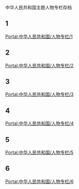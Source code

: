 中华人民共和国主题人物专栏存档

== 1 ==
[[Portal:中华人民共和国/人物专栏/1|Portal:中华人民共和国/人物专栏/1]]
{{Portal:中华人民共和国/人物专栏/1}}

== 2 ==
[[Portal:中华人民共和国/人物专栏/2|Portal:中华人民共和国/人物专栏/2]]
{{Portal:中华人民共和国/人物专栏/2}}

== 3 ==
[[Portal:中华人民共和国/人物专栏/3|Portal:中华人民共和国/人物专栏/3]]
{{Portal:中华人民共和国/人物专栏/3}}

== 4 ==
[[Portal:中华人民共和国/人物专栏/4|Portal:中华人民共和国/人物专栏/4]]
{{Portal:中华人民共和国/人物专栏/4}}

== 5 ==
[[Portal:中华人民共和国/人物专栏/5|Portal:中华人民共和国/人物专栏/5]]
{{Portal:中华人民共和国/人物专栏/5}}

== 6 ==
[[Portal:中华人民共和国/人物专栏/6|Portal:中华人民共和国/人物专栏/6]]
{{Portal:中华人民共和国/人物专栏/6}}